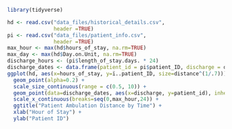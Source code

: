 ```r
library(tidyverse)

hd <- read.csv("data_files/historical_details.csv",
               header =TRUE)
pi <- read.csv("data_files/patient_info.csv",
               header =TRUE)
max_hour <- max(hd$hours_of_stay, na.rm=TRUE)
max_day <- max(hd$Day.on.Unit, na.rm=TRUE)
discharge_hours <- (pi$length_of_stay.days. * 24)
discharge_dates <- data.frame(patient_id = pi$patient_ID, discharge = discharge_hours)
ggplot(hd, aes(x=hours_of_stay, y=ï..patient_ID, size=distance^(1/.7))) +
  geom_point(alpha=0.2) +
  scale_size_continuous(range = c(0.5, 10)) +
  geom_point(data=discharge_dates, aes(x=discharge, y=patient_id), inherit.aes = FALSE, color='red') +
  scale_x_continuous(breaks=seq(0,max_hour,24)) +
  ggtitle("Patient Ambulation Distance by Time") +
  xlab("Hour of Stay") + 
  ylab("Patient ID")
```